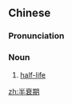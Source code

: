 ==Chinese==
{{zh-forms}}
{{wikipedia|lang=zh}}

===Pronunciation===
{{zh-pron
|m=bànshuāi期
|c=bun3 seoi1 kei4
|cat=n
}}

===Noun===
{{zh-noun}}

# [[half-life]]

[[zh:半衰期]]